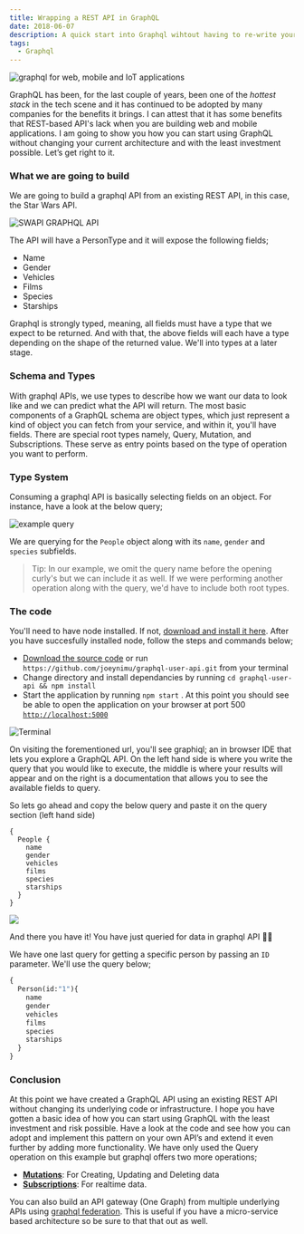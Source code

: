 ```yaml
---
title: Wrapping a REST API in GraphQL
date: 2018-06-07
description: A quick start into Graphql wihtout having to re-write your API
tags:
  - Graphql
---
```


![graphql for web, mobile and IoT applications](./header.png)

GraphQL has been, for the last couple of years, been one of the <em>hottest stack</em> in the tech scene and it has continued to be adopted by many companies for the benefits it brings. I can attest that it has some benefits that REST-based API's lack when you are building web and mobile applications.  I am going to show you how you can start using GraphQL without changing your current architecture and with the least investment possible. Let’s get right to it.


### What we are going to build

We are going to build a graphql API from an existing REST API, in this case, the Star Wars API.

![SWAPI GRAPHQL API](./1_UE0E7Jpu18GoJYOfMgENxg.png)

The API  will have a PersonType and it will expose the following fields;

- Name
- Gender
- Vehicles
- Films
- Species
- Starships

Graphql is strongly typed, meaning, all fields must have a type that we expect to be returned. And with that, the above fields will each have a type depending on the shape of the returned value. We'll into types at a later stage.

### Schema and Types

With graphql APIs, we use types to describe how we want our data to look like and we can predict what the API will return.
The most basic components of a GraphQL schema are object types, which just represent a kind of object you can fetch from your service, and within it, you'll have fields.
There are special root types namely, Query, Mutation, and Subscriptions. These serve as entry points based on the type of operation you want to perform.

### Type System

Consuming a graphql API is basically selecting fields on an object. For instance, have a look at the below query;

![example query](./sample-query.png)

We are querying for the `People` object along with its `name`, `gender` and `species` subfields.

> Tip: In our example, we omit the query name before the opening curly's but we can include it as well. If we were performing another operation along with the query, we'd have to include both root types.


### The code

You'll need to have node installed. If not, [download and install it here](https://nodejs.org/en/).
After you have succesfully installed node, follow the steps and commands below;

- [Download the source code](https://github.com/joeynimu/graphql-user-api) or run `https://github.com/joeynimu/graphql-user-api.git` from your terminal
- Change directory and install dependancies by running `cd graphql-user-api && npm install`
- Start the application by running `npm start` . At this point you should see be able to open the application on your browser at port 500 [`http://localhost:5000`](http://localhost:5000)

![Terminal](./1_LOnRMgZsNof88SxzRp3bPg.png)

On visiting the forementioned url, you'll see graphiql; an in browser IDE that lets you explore a GraphQL API.
On the left hand side is where you write the query that you would like to execute, the middle is where your results will appear and on the right is a documentation that allows you to see the available fields to query.

So lets go ahead and copy the below query and paste it on the query section (left hand side)

```graphql:title Query
{
  People {
    name
    gender
    vehicles
    films
    species
    starships
  }
}
```

<img src="./explorer.png" />

And there you have it! You have just queried for data in graphql API 🎉🎉

We have one last query for getting a specific person by passing an `ID` parameter. We'll use the  query below;

```graphql
{
  Person(id:"1"){
    name
    gender
    vehicles
    films
    species
    starships
  }
}
```

### Conclusion

At this point we have created a GraphQL API using an existing REST API without changing its underlying code or infrastructure. I hope you have gotten a basic idea of how you can start using GraphQL with the least investment and risk possible. Have a look at the code and see how you can adopt and implement this pattern on your own API’s and extend it even further by adding more functionality.
We have only used the Query operation on this example but graphql offers two more operations;

 - [**Mutations**](https://graphql.org/learn/queries/#mutations): For Creating, Updating and Deleting data
 - [**Subscriptions**](https://graphql.org/blog/subscriptions-in-graphql-and-relay/): For realtime data.


You can also build an API gateway (One Graph) from multiple underlying APIs using [graphql federation](https://www.apollographql.com/docs/apollo-server/federation/introduction). This is useful if you have a micro-service based architecture so be sure to that that out as well.